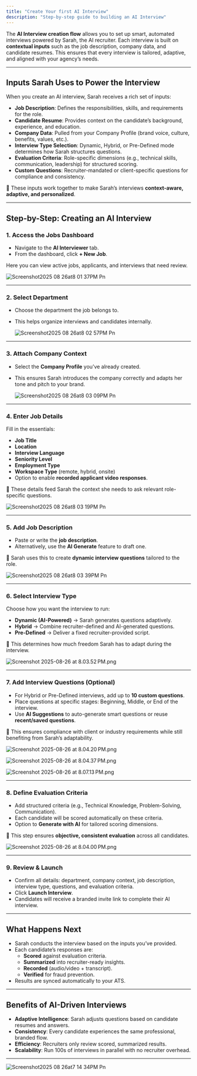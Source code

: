 ```yaml
---
title: "Create Your first AI Interview"
description: "Step-by-step guide to building an AI Interview"
---
```


The **AI Interview creation flow** allows you to set up smart, automated interviews powered by Sarah, the AI recruiter. Each interview is built on **contextual inputs** such as the job description, company data, and candidate resumes. This ensures that every interview is tailored, adaptive, and aligned with your agency’s needs.

---

## Inputs Sarah Uses to Power the Interview

When you create an AI interview, Sarah receives a rich set of inputs:

- **Job Description**: Defines the responsibilities, skills, and requirements for the role.
- **Candidate Resume**: Provides context on the candidate’s background, experience, and education.
- **Company Data**: Pulled from your Company Profile (brand voice, culture, benefits, values, etc.).
- **Interview Type Selection**: Dynamic, Hybrid, or Pre-Defined mode determines how Sarah structures questions.
- **Evaluation Criteria**: Role-specific dimensions (e.g., technical skills, communication, leadership) for structured scoring.
- **Custom Questions**: Recruiter-mandated or client-specific questions for compliance and consistency.

📌 These inputs work together to make Sarah’s interviews **context-aware, adaptive, and personalized**.

---

## Step-by-Step: Creating an AI Interview

### 1. Access the Jobs Dashboard

- Navigate to the **AI Interviewer** tab.
- From the dashboard, click **\+ New Job**.

Here you can view active jobs, applicants, and interviews that need review.

<img
  src="/images/Screenshot2025-08-26at8.01.37PM.png"
  alt="Screenshot2025 08 26at8 01 37PM Pn"
  title="Screenshot2025 08 26at8 01 37PM Pn"
  className="mx-auto"
/>

---

### 2. Select Department

- Choose the department the job belongs to.
- This helps organize interviews and candidates internally.

  <img
    src="/images/Screenshot2025-08-26at8.02.57PM.png"
    alt="Screenshot2025 08 26at8 02 57PM Pn"
    title="Screenshot2025 08 26at8 02 57PM Pn"
    className="mx-auto"
  />

---

### 3. Attach Company Context

- Select the **Company Profile** you’ve already created.
- This ensures Sarah introduces the company correctly and adapts her tone and pitch to your brand.

  <img
    src="/images/Screenshot2025-08-26at8.03.09PM.png"
    alt="Screenshot2025 08 26at8 03 09PM Pn"
    title="Screenshot2025 08 26at8 03 09PM Pn"
    className="mx-auto"
  />

---

### 4. Enter Job Details

Fill in the essentials:

- **Job Title**
- **Location**
- **Interview Language**
- **Seniority Level**
- **Employment Type**
- **Workspace Type** (remote, hybrid, onsite)
- Option to enable **recorded applicant video responses**.

📌 These details feed Sarah the context she needs to ask relevant role-specific questions.

![Screenshot2025 08 26at8 03 19PM Pn](/images/Screenshot2025-08-26at8.03.19PM.png)

---

### 5. Add Job Description

- Paste or write the **job description**.
- Alternatively, use the **AI Generate** feature to draft one.

📌 Sarah uses this to create **dynamic interview questions** tailored to the role.

![Screenshot2025 08 26at8 03 39PM Pn](/images/Screenshot2025-08-26at8.03.39PM.png)

---

### 6. Select Interview Type

Choose how you want the interview to run:

- **Dynamic (AI-Powered)** → Sarah generates questions adaptively.
- **Hybrid** → Combine recruiter-defined and AI-generated questions.
- **Pre-Defined** → Deliver a fixed recruiter-provided script.

📌 This determines how much freedom Sarah has to adapt during the interview.

![Screenshot 2025-08-26 at 8.03.52 PM.png](/images/Screenshot2025-08-26at8.03.52PM.png)

---

### 7. Add Interview Questions (Optional)

- For Hybrid or Pre-Defined interviews, add up to **10 custom questions**.
- Place questions at specific stages: Beginning, Middle, or End of the interview.
- Use **AI Suggestions** to auto-generate smart questions or reuse **recent/saved questions**.

📌 This ensures compliance with client or industry requirements while still benefiting from Sarah’s adaptability.

![Screenshot 2025-08-26 at 8.04.20 PM.png](/images/Screenshot2025-08-26at8.04.20PM.png)

![Screenshot 2025-08-26 at 8.04.37 PM.png](/images/Screenshot2025-08-26at8.04.37PM.png)

![Screenshot 2025-08-26 at 8.07.13 PM.png](/images/Screenshot2025-08-26at8.07.13PM.png)

---

### 8. Define Evaluation Criteria

- Add structured criteria (e.g., Technical Knowledge, Problem-Solving, Communication).
- Each candidate will be scored automatically on these criteria.
- Option to **Generate with AI** for tailored scoring dimensions.

📌 This step ensures **objective, consistent evaluation** across all candidates.

![Screenshot 2025-08-26 at 8.04.00 PM.png](/images/Screenshot2025-08-26at8.04.00PM.png)

---

### 9. Review & Launch

- Confirm all details: department, company context, job description, interview type, questions, and evaluation criteria.
- Click **Launch Interview**.
- Candidates will receive a branded invite link to complete their AI interview.

---

## What Happens Next

- Sarah conducts the interview based on the inputs you’ve provided.
- Each candidate’s responses are:
  - **Scored** against evaluation criteria.
  - **Summarized** into recruiter-ready insights.
  - **Recorded** (audio/video \+ transcript).
  - **Verified** for fraud prevention.
- Results are synced automatically to your ATS.

---

## Benefits of AI-Driven Interviews

- **Adaptive Intelligence**: Sarah adjusts questions based on candidate resumes and answers.
- **Consistency**: Every candidate experiences the same professional, branded flow.
- **Efficiency**: Recruiters only review scored, summarized results.
- **Scalability**: Run 100s of interviews in parallel with no recruiter overhead.

---

<img
  src="/images/Screenshot2025-08-26at7.14.34PM.png"
  alt="Screenshot2025 08 26at7 14 34PM Pn"
  title="Screenshot2025 08 26at7 14 34PM Pn"
  className="mx-auto"
/>